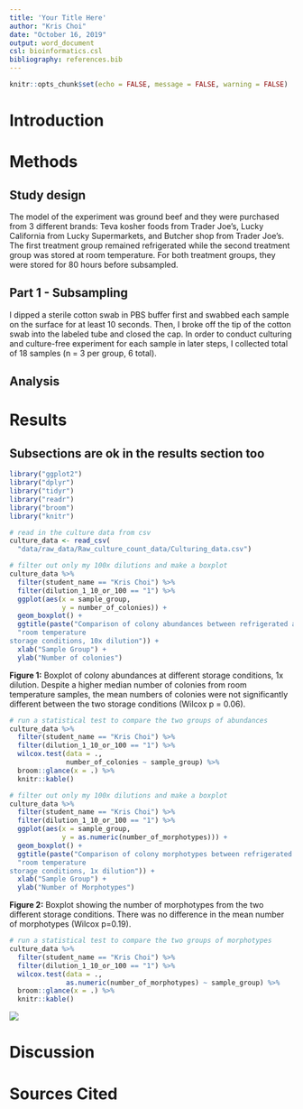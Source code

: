 ```yaml
---
title: 'Your Title Here'
author: "Kris Choi"
date: "October 16, 2019"
output: word_document
csl: bioinformatics.csl
bibliography: references.bib
---
```


```r
knitr::opts_chunk$set(echo = FALSE, message = FALSE, warning = FALSE)
```

# Introduction

# Methods

## Study design

The model of the experiment was ground beef and they were purchased from
3 different brands: Teva kosher foods from Trader Joe’s, Lucky California
from Lucky Supermarkets, and Butcher shop from Trader Joe’s.
The first treatment group remained refrigerated while the second treatment
group was stored at room temperature. For both treatment groups, they were
stored for 80 hours before subsampled.

## Part 1 - Subsampling

I dipped a sterile cotton swab in PBS buffer first and swabbed each sample 
on the surface for at least 10 seconds. Then, I broke off the tip of the 
cotton swab into the labeled tube and closed the cap. In order to conduct 
culturing and culture-free experiment for each sample in later steps, 
I collected total of 18 samples (n = 3 per group, 6 total).


## Analysis

# Results

## Subsections are ok in the results section too

```r
library("ggplot2")
library("dplyr")
library("tidyr")
library("readr")
library("broom")
library("knitr")
```

```r
# read in the culture data from csv
culture_data <- read_csv(
  "data/raw_data/Raw_culture_count_data/Culturing_data.csv")
```

```r
# filter out only my 100x dilutions and make a boxplot
culture_data %>%
  filter(student_name == "Kris Choi") %>%
  filter(dilution_1_10_or_100 == "1") %>%
  ggplot(aes(x = sample_group,
             y = number_of_colonies)) +
  geom_boxplot() +
  ggtitle(paste("Comparison of colony abundances between refrigerated and",
  "room temperature
storage conditions, 10x dilution")) +
  xlab("Sample Group") +
  ylab("Number of colonies")
```

**Figure 1:** Boxplot of colony abundances at different storage conditions, 
1x dilution. Despite a higher median number of colonies from room temperature 
samples, the mean numbers of colonies were not significantly different between 
the two storage conditions (Wilcox p = 0.06).

```r
# run a statistical test to compare the two groups of abundances
culture_data %>%
  filter(student_name == "Kris Choi") %>%
  filter(dilution_1_10_or_100 == "1") %>%
  wilcox.test(data = .,
              number_of_colonies ~ sample_group) %>%
  broom::glance(x = .) %>%
  knitr::kable()
```



```r
# filter out only my 100x dilutions and make a boxplot
culture_data %>%
  filter(student_name == "Kris Choi") %>%
  filter(dilution_1_10_or_100 == "1") %>%
  ggplot(aes(x = sample_group,
             y = as.numeric(number_of_morphotypes))) +
  geom_boxplot() +
  ggtitle(paste("Comparison of colony morphotypes between refrigerated and",
  "room temperature
storage conditions, 1x dilution")) +
  xlab("Sample Group") +
  ylab("Number of Morphotypes")
```


**Figure 2:** Boxplot showing the number of morphotypes from the two different 
storage conditions. There was no difference in the mean number of morphotypes 
(Wilcox p=0.19).


```r
# run a statistical test to compare the two groups of morphotypes
culture_data %>%
  filter(student_name == "Kris Choi") %>%
  filter(dilution_1_10_or_100 == "1") %>%
  wilcox.test(data = .,
              as.numeric(number_of_morphotypes) ~ sample_group) %>%
  broom::glance(x = .) %>%
  knitr::kable()
```

![](data/images/Phylogenies/Sanger_MrBayes_phylogenies.png)

# Discussion

# Sources Cited
